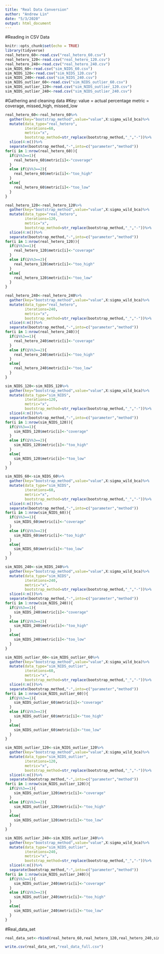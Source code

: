 ---
title: "Real Data Conversion"
author: "Andrew Lin"
date: "5/3/2020"
output: html_document
---

#Reading in CSV Data
```{r setup, include=FALSE}
knitr::opts_chunk$set(echo = TRUE)
library(tidyverse)
real_hetero_60<-read.csv("real_hetero_60.csv")
real_hetero_120<-read.csv("real_hetero_120.csv")
real_hetero_240<-read.csv("real_hetero_240.csv")
sim_NIDS_60<-read.csv("sim_NIDS_60.csv")
sim_NIDS_120<-read.csv("sim_NIDS_120.csv")
sim_NIDS_240<-read.csv("sim_NIDS_240.csv")
sim_NIDS_outlier_60<-read.csv("sim_NIDS_outlier_60.csv")
sim_NIDS_outlier_120<-read.csv("sim_NIDS_outlier_120.csv")
sim_NIDS_outlier_240<-read.csv("sim_NIDS_outlier_240.csv")
```

#Gathering and cleaning data
#Key:
  value = actual percentage 
  metric = coverage, missed_high, missed_low
```{r}
real_hetero_60<-real_hetero_60%>%
  gather(key="bootstrap_method",value="value",X:sigma_wild_bca)%>%
  mutate(data_type="real_hetero",
         iterations=60,
         metric="x",
         bootstrap_method=str_replace(bootstrap_method,"_","-"))%>%
  slice(4:n())%>%
  separate(bootstrap_method,"-",into=c("parameter","method"))
for(i in 1:nrow(real_hetero_60)){
  if(i%%3==1){
    real_hetero_60$metric[i]<-"coverage"
  }
  else if(i%%3==2){
    real_hetero_60$metric[i]<-"too_high"
  }
  else{
    real_hetero_60$metric[i]<-"too_low"
  }
}
```

```{r}
real_hetero_120<-real_hetero_120%>%
  gather(key="bootstrap_method",value="value",X:sigma_wild_bca)%>%
  mutate(data_type="real_hetero",
         iterations=120,
         metric="x",
         bootstrap_method=str_replace(bootstrap_method,"_","-"))%>%
  slice(4:n())%>%
  separate(bootstrap_method,"-",into=c("parameter","method"))
for(i in 1:nrow(real_hetero_120)){
  if(i%%3==1){
    real_hetero_120$metric[i]<-"coverage"
  }
  else if(i%%3==2){
    real_hetero_120$metric[i]<-"too_high"
  }
  else{
    real_hetero_120$metric[i]<-"too_low"
  }
}
```

```{r}
real_hetero_240<-real_hetero_240%>%
  gather(key="bootstrap_method",value="value",X:sigma_wild_bca)%>%
  mutate(data_type="real_hetero",
         iterations=240,
         metric="x",
         bootstrap_method=str_replace(bootstrap_method,"_","-"))%>%
  slice(4:n())%>%
  separate(bootstrap_method,"-",into=c("parameter","method"))
for(i in 1:nrow(real_hetero_240)){
  if(i%%3==1){
    real_hetero_240$metric[i]<-"coverage"
  }
  else if(i%%3==2){
    real_hetero_240$metric[i]<-"too_high"
  }
  else{
    real_hetero_240$metric[i]<-"too_low"
  }
}
```

```{r}
sim_NIDS_120<-sim_NIDS_120%>%
  gather(key="bootstrap_method",value="value",X:sigma_wild_bca)%>%
  mutate(data_type="sim_NIDS",
         iterations=120,
         metric="x",
         bootstrap_method=str_replace(bootstrap_method,"_","-"))%>%
  slice(4:n())%>%
  separate(bootstrap_method,"-",into=c("parameter","method"))
for(i in 1:nrow(sim_NIDS_120)){
  if(i%%3==1){
    sim_NIDS_120$metric[i]<-"coverage"
  }
  else if(i%%3==2){
    sim_NIDS_120$metric[i]<-"too_high"
  }
  else{
    sim_NIDS_120$metric[i]<-"too_low"
  }
}
```

```{r}
sim_NIDS_60<-sim_NIDS_60%>%
  gather(key="bootstrap_method",value="value",X:sigma_wild_bca)%>%
  mutate(data_type="sim_NIDS",
         iterations=60,
         metric="x",
         bootstrap_method=str_replace(bootstrap_method,"_","-"))%>%
  slice(4:n())%>%
  separate(bootstrap_method,"-",into=c("parameter","method"))
for(i in 1:nrow(sim_NIDS_60)){
  if(i%%3==1){
    sim_NIDS_60$metric[i]<-"coverage"
  }
  else if(i%%3==2){
    sim_NIDS_60$metric[i]<-"too_high"
  }
  else{
    sim_NIDS_60$metric[i]<-"too_low"
  }
}
```

```{r}
sim_NIDS_240<-sim_NIDS_240%>%
  gather(key="bootstrap_method",value="value",X:sigma_wild_bca)%>%
  mutate(data_type="sim_NIDS",
         iterations=240,
         metric="x",
         bootstrap_method=str_replace(bootstrap_method,"_","-"))%>%
  slice(4:n())%>%
  separate(bootstrap_method,"-",into=c("parameter","method"))
for(i in 1:nrow(sim_NIDS_240)){
  if(i%%3==1){
    sim_NIDS_240$metric[i]<-"coverage"
  }
  else if(i%%3==2){
    sim_NIDS_240$metric[i]<-"too_high"
  }
  else{
    sim_NIDS_240$metric[i]<-"too_low"
  }
}
```

```{r}
sim_NIDS_outlier_60<-sim_NIDS_outlier_60%>%
  gather(key="bootstrap_method",value="value",X:sigma_wild_bca)%>%
  mutate(data_type="sim_NIDS_outlier",
         iterations=60,
         metric="x",
         bootstrap_method=str_replace(bootstrap_method,"_","-"))%>%
  slice(4:n())%>%
  separate(bootstrap_method,"-",into=c("parameter","method"))
for(i in 1:nrow(sim_NIDS_outlier_60)){
  if(i%%3==1){
    sim_NIDS_outlier_60$metric[i]<-"coverage"
  }
  else if(i%%3==2){
    sim_NIDS_outlier_60$metric[i]<-"too_high"
  }
  else{
    sim_NIDS_outlier_60$metric[i]<-"too_low"
  }
}
```

```{r}
sim_NIDS_outlier_120<-sim_NIDS_outlier_120%>%
  gather(key="bootstrap_method",value="value",X:sigma_wild_bca)%>%
  mutate(data_type="sim_NIDS_outlier",
         iterations=120,
         metric="x",
         bootstrap_method=str_replace(bootstrap_method,"_","-"))%>%
  slice(4:n())%>%
  separate(bootstrap_method,"-",into=c("parameter","method"))
for(i in 1:nrow(sim_NIDS_outlier_120)){
  if(i%%3==1){
    sim_NIDS_outlier_120$metric[i]<-"coverage"
  }
  else if(i%%3==2){
    sim_NIDS_outlier_120$metric[i]<-"too_high"
  }
  else{
    sim_NIDS_outlier_120$metric[i]<-"too_low"
  }
}
```

```{r}
sim_NIDS_outlier_240<-sim_NIDS_outlier_240%>%
  gather(key="bootstrap_method",value="value",X:sigma_wild_bca)%>%
  mutate(data_type="sim_NIDS_outlier",
         iterations=240,
         metric="x",
         bootstrap_method=str_replace(bootstrap_method,"_","-"))%>%
  slice(4:n())%>%
  separate(bootstrap_method,"-",into=c("parameter","method"))
for(i in 1:nrow(sim_NIDS_outlier_240)){
  if(i%%3==1){
    sim_NIDS_outlier_240$metric[i]<-"coverage"
  }
  else if(i%%3==2){
    sim_NIDS_outlier_240$metric[i]<-"too_high"
  }
  else{
    sim_NIDS_outlier_240$metric[i]<-"too_low"
  }
}
```
#Real_data_set
```{r}
real_data_set<-rbind(real_hetero_60,real_hetero_120,real_hetero_240,sim_NIDS_60,sim_NIDS_120,sim_NIDS_240,sim_NIDS_outlier_60,sim_NIDS_outlier_120,sim_NIDS_outlier_240)

write.csv(real_data_set,"real_data_full.csv")
```






